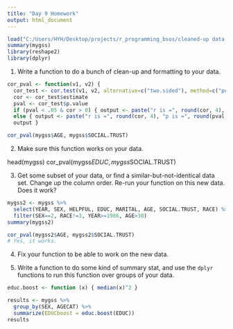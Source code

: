 ```yaml
---
title: "Day 9 Homework"
output: html_document
---
```


```r
load("C:/Users/HYH/Desktop/projects/r_programming_bsos/cleaned-up data.RData")
summary(mygss)
library(reshape2)
library(dplyr)

```

1. Write a function to do a bunch of clean-up and formatting to your data.

```r
cor_pval <- function(v1, v2) {
  cor_test <- cor.test(v1, v2, alternative=c("two.sided"), method=c("pearson"))
  cor <- cor_test$estimate
  pval <- cor_test$p.value
  if (pval < .05 & cor > 0) { output <- paste("r is =", round(cor, 4), "p < .05, positive correlations!") } else if (pval < .05 & cor < 0) { output <- paste("r is =", round(cor, 4), "p < .05, negative correlations!") }
  else { output <- paste("r is =", round(cor, 4), "p is =", round(pval, 4), "no significant correlations") }
  output }

cor_pval(mygss$AGE, mygss$SOCIAL.TRUST)

```

2. Make sure this function works on your data.

head(mygss)
cor_pval(mygss$EDUC, mygss$SOCIAL.TRUST)

3. Get some subset of your data, or find a similar-but-not-identical data set.  Change up the column order.  Re-run your function on this new data.  Does it work?

```r
mygss2 <- mygss %>%
  select(YEAR, SEX, HELPFUL, EDUC, MARITAL, AGE, SOCIAL.TRUST, RACE) %>%
  filter(SEX==2, RACE!=3, YEAR>=1986, AGE>30)
summary(mygss2)

cor_pval(mygss2$AGE, mygss2$SOCIAL.TRUST)
# Yes, it works. 

```

4. Fix your function to be able to work on the new data.

5. Write a function to do some kind of summary stat, and use the `dplyr` functions to run this function over groups of your data.

```r
educ.boost <- function (x) { median(x)^2 }

results <- mygss %>%
  group_by(SEX, AGECAT) %>%
  summarize(EDUCboost = educ.boost(EDUC))
results

```
